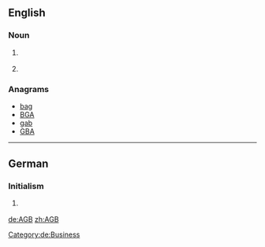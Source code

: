 {{also|ağb}}
==English==

===Noun===
{{en-noun|-}}

# {{context|astronomy|lang=en}} {{initialism of|asymptotic giant branch|lang=en}}
# {{context|business|lang=en}} {{initialism of|{{w|General Conditions of Business}}|lang=en}} {{gloss|It is usually [[printed]] [[standard]] [[term]]s established by one [[party]] to a [[contract]], e.g. of sale or other.}}

===Anagrams===
* [[bag#English|bag]]
* [[BGA#English|BGA]]
* [[gab#English|gab]]
* [[GBA#English|GBA]]

----

==German==

===Initialism===
{{rfc-header|Initialism}}
{{de-initialism}}

# {{context|business|lang=de}} {{initialism of|Allgemeine Geschäftsbedingungen|lang=de}}

[[Category:de:Business]]

[[de:AGB]]
[[zh:AGB]]